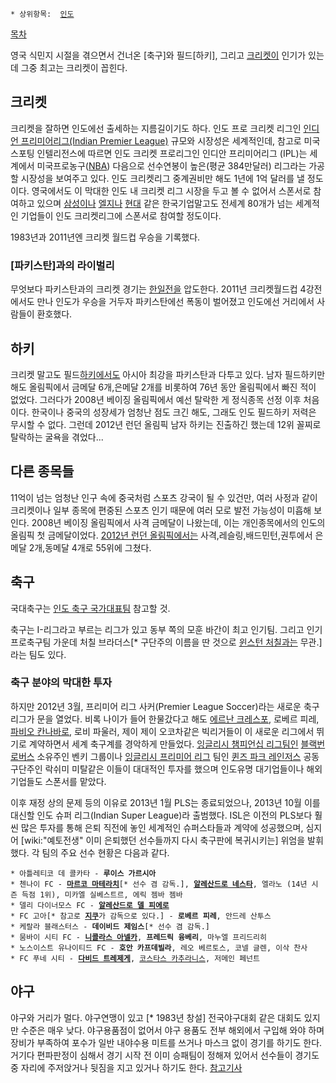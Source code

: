  * 상위항목:  [[인도]]

[[목차]]

영국 식민지 시절을 겪으면서 건너온 [축구]와 필드[하키], 그리고 [[크리켓]]이 인기가 있는데 그중 최고는 크리켓이 꼽힌다.

== 크리켓 ==
크리켓을 잘하면 인도에선 출세하는 지름길이기도 하다. 인도 프로 크리켓 리그인  [http://iplt20.com/ 인디언 프리미어리그(Indian Premier League)] 규모와 시장성은 세계적인데, 참고로 미국 스포팅 인텔리전스에 따르면 인도 크리켓 프로리그인 인디안 프리미어리그 (IPL)는 세계에서 미국프로농구([[NBA]]) 다음으로 선수연봉이 높은(평균 384만달러) 리그라는 가공할 시장성을 보여주고 있다. 인도 크리켓리그 중계권비만 해도 1년에 1억 달러를 낼 정도이다. 영국에서도 이 막대한 인도 내 크리켓 리그 시장을 두고 볼 수 없어서 스폰서로 참여하고 있으며 [[삼성]]이나 [[엘지]]나 [[현대]] 같은 한국기업말고도 전세계 80개가 넘는 세계적인 기업들이 인도 크리켓리그에 스폰서로 참여할 정도이다. 

1983년과 2011년엔 크리켓 월드컵 우승을 기록했다. 

=== [파키스탄]과의 라이벌리 ===

무엇보다 파키스탄과의 크리켓 경기는 [[한일전]]을 압도한다. 2011년 크리켓월드컵 4강전에서도 만나 인도가 우승을 거두자 파키스탄에선 폭동이 벌어졌고 인도에선 거리에서 사람들이 환호했다.

== 하키 ==
크리켓 말고도 필드[[하키]]에서도 아시아 최강을 파키스탄과 다투고 있다. 남자 필드하키만 해도 올림픽에서 금메달 6개,은메달 2개를 비롯하여 76년 동안 올림픽에서 빠진 적이 없었다. 그러다가 2008년 베이징 올림픽에서 예선 탈락한 게 정식종목 선정 이후 처음이다. 한국이나 중국의 성장세가 엄청난 점도 크긴 해도, 그래도 인도 필드하키 저력은 무시할 수 없다. 그런데 2012년 런던 올림픽 남자 하키는 진출하긴 했는데 12위 꼴찌로 탈락하는 굴욕을 겪었다...

== 다른 종목들 ==
11억이 넘는 엄청난 인구 속에 중국처럼 스포츠 강국이 될 수 있건만, 여러 사정과 같이 크리켓이나 일부 종목에 편중된 스포츠 인기 때문에 여러 모로 발전 가능성이 미흡해 보인다. 2008년 베이징 올림픽에서 사격 금메달이 나왔는데, 이는 개인종목에서의 인도의 올림픽 첫 금메달이었다. [[2012년 런던 올림픽]]에서는 사격,레슬링,배드민턴,권투에서 은메달 2개,동메달 4개로 55위에 그쳤다.

== 축구 ==
국대축구는 [[인도 축구 국가대표팀]] 참고할 것.

축구는 I-리그라고 부르는 리그가 있고 동부 쪽의 모훈 바간이 최고 인기팀. 그리고 인기 프로축구팀 가운데 처칠 브라더스[* 구단주의 이름을 딴 것으로 [[윈스턴 처칠]]과는 무관.]라는 팀도 있다. 

=== 축구 분야의 막대한 투자 ===
하지만 2012년 3월, 프리미어 리그 사커(Premier League Soccer)라는 새로운 축구리그가 문을 열었다. 비록 나이가 들어 한물갔다고 해도 [[에르난 크레스포]], 로베르 피레, [[파비오 칸나바로]], 로비 파울러, 제이 제이 오코차같은 빅리거들이 이 새로운 리그에서 뛰기로 계약하면서 세계 축구계를 경악하게 만들었다. [[잉글리시 챔피언십 리그]]팀인 [[블랙번 로버스]] 소유주인 벤키 그룹이나 [[잉글리시 프리미어 리그]] 팀인 [[퀸즈 파크 레인저스]] 공동 구단주인 락쉬미 미탈같은 이들이 대대적인 투자를 했으며 인도유명 대기업들이나 해외기업들도 스폰서를 맡았다.

이후 재정 상의 문제 등의 이유로 2013년 1월 PLS는 종료되었으나, 2013년 10월 이를 대신할 인도 슈퍼 리그(Indian Super League)라 출범했다. ISL은 이전의 PLS보다 훨씬 많은 투자를 통해 은퇴 직전에 놓인 세계적인 슈퍼스타들과 계약에 성공했으며, 심지어 [wiki:"예토전생" 이미 은퇴했던 선수들까지 다시 축구판에 복귀시키는] 위엄을 발휘했다. 각 팀의 주요 선수 현황은 다음과 같다.

 * 아틀레티코 데 콜카타 - '''루이스 가르시아'''
 * 첸나이 FC - '''[[마르코 마테라치]]'''[* 선수 겸 감독.], '''[[알레산드로 네스타]]''', 엘라노 (14년 시즌 득점 1위), 미카엘 실베스트르, 에릭 젬바 젬바
 * 델리 다이너모스 FC - '''[[알레산드로 델 피에로]]'''
 * FC 고아[* 참고로 '''[[지쿠]]'''가 감독으로 있다.] - '''로베르 피레''', 안드레 산투스
 * 케랄라 블래스터스 - '''데이비드 제임스'''[* 선수 겸 감독.]
 * 뭄바이 시티 FC - '''[[니콜라스 아넬카]]''', '''프레드릭 융베리''', 마누엘 프리드리히
 * 노스이스트 유나이티드 FC - '''호안 카프데빌라''', 레오 베르토스, 코넬 글렌, 이삭 찬사
 * FC 푸네 시티 - '''[[다비드 트레제게]]''', [[코스타스 카추라니스]], 저메인 페넌트

== 야구 ==
야구와 거리가 멀다. 야구연맹이 있고 [* 1983년 창설] 전국야구대회 같은 대회도 있지만 수준은 매우 낮다. 야구용품점이 없어서 야구 용품도 전부 해외에서 구입해 와야 하며 장비가 부족하여 포수가 일반 내야수용 미트를 쓰거나 마스크 없이 경기를 하기도 한다. 거기다 편파판정이 심해서 경기 시작 전 이미 승패팀이 정해져 있어서 선수들이 경기도중 자리에 주저앉거나 뒷짐을 지고 있거나 하기도 한다.  [http://sports.news.naver.com/sports/index.nhn?category=baseball&ctg=news&mod=read&office_id=295&article_id=0000001312 참고기사]
